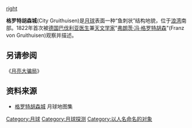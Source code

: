 [[image:Gruithuisen_city_drawing.jpg|right]]

'''格罗特胡森城'''(City Gruithuisen)是[[月球|月球]]表面一种“鱼刺状”结构地貌，位于[[暑湾|浪湾]]南部。1822年首次被[[德国|德国]][[巴伐利亚|巴伐利亚]][[医生|医生]]兼[[天文学家|天文学家]]"[[弗朗茨·冯·格罗特胡森|弗朗茨·冯·格罗特胡森]]"(Franz von Gruithuisen)观察并描述。

==另请参阅==
《[[月亮大骗局|月亮大骗局]]》

==资料来源==
* [http://www.shvedun.ru/moon-atlas-top100-gruit.htm 格罗特胡森城] {{Wayback|url=http://www.shvedun.ru/moon-atlas-top100-gruit.htm |date=20200221214641 }} 月球地图集{{ref-ru}}
{{moon-stub}}

[[Category:月球|Category:月球]]
[[Category:月球探测|Category:月球探测]]
[[Category:以人名命名的对象|Category:以人名命名的对象]]